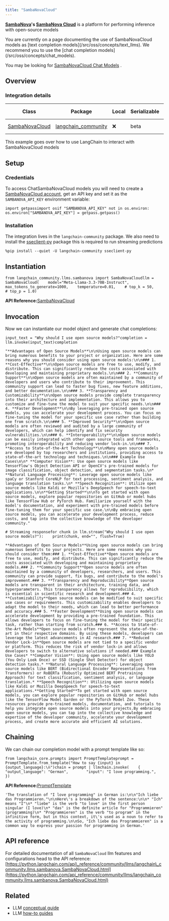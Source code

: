 ```yaml
---
title: "SambaNovaCloud"
---
```


**[SambaNova](https://sambanova.ai/)'s [SambaNova Cloud](https://cloud.sambanova.ai/)** is a platform for performing inference with open-source models

<Warning>
  You are currently on a page documenting the use of SambaNovaCloud models as [text completion models](/src/oss/concepts/text_llms). We recommend you to use the [chat completion models](/src/oss/concepts/chat_models).

  You may be looking for [SambaNovaCloud Chat Models](/src/oss/integrations/chat/sambanova) .
</Warning>

## Overview

### Integration details

| Class                                                                                                                              | Package                                                                                 | Local | Serializable | JS support | Package downloads                                                                              | Package latest                                                                              |
| ---------------------------------------------------------------------------------------------------------------------------------- | --------------------------------------------------------------------------------------- | ----- | ------------ | ---------- | ---------------------------------------------------------------------------------------------- | ------------------------------------------------------------------------------------------- |
| [SambaNovaCloud](https://python.langchain.com/api_reference/community/llms/langchain_community.llms.sambanova.SambaNovaCloud.html) | [langchain\_community](https://python.langchain.com/api_reference/community/index.html) | ❌     | beta         | ❌          | ![PyPI - Downloads](/images/oss/integrations/llms/sambanovacloud/pypi/dm/langchain_community) | ![PyPI - Version](/images/oss/integrations/llms/sambanovacloud/pypi/v/langchain_community) |

This example goes over how to use LangChain to interact with SambaNovaCloud models

## Setup

### Credentials

To access ChatSambaNovaCloud models you will need to create a [SambaNovaCloud account](https://cloud.sambanova.ai/), get an API key and set it as the `SAMBANOVA_API_KEY` environment variable:

```
import getpassimport osif "SAMBANOVA_API_KEY" not in os.environ:    os.environ["SAMBANOVA_API_KEY"] = getpass.getpass()
```

### Installation

The integration lives in the `langchain-community` package. We also need to install the [sseclient-py](https://pypi.org/project/sseclient-py/) package this is required to run streaming predictions

```
%pip install --quiet -U langchain-community sseclient-py
```

## Instantiation

```
from langchain_community.llms.sambanova import SambaNovaCloudllm = SambaNovaCloud(    model="Meta-Llama-3.3-70B-Instruct",    max_tokens_to_generate=1000,    temperature=0.01,    # top_k = 50,    # top_p = 1.0)
```

**API Reference:**[SambaNovaCloud](https://python.langchain.com/api_reference/community/llms/langchain_community.llms.sambanova.SambaNovaCloud.html)

## Invocation

Now we can instantiate our model object and generate chat completions:

```
input_text = "Why should I use open source models?"completion = llm.invoke(input_text)completion
```

```
"**Advantages of Open Source Models**\n\nUsing open source models can bring numerous benefits to your project or organization. Here are some reasons why you should consider using open source models:\n\n### 1. **Cost-Effective**\n\nOpen source models are free to use, modify, and distribute. This can significantly reduce the costs associated with developing and maintaining proprietary models.\n\n### 2. **Community Support**\n\nOpen source models are often maintained by a community of developers and users who contribute to their improvement. This community support can lead to faster bug fixes, new feature additions, and better documentation.\n\n### 3. **Transparency and Customizability**\n\nOpen source models provide complete transparency into their architecture and implementation. This allows you to customize and fine-tune the model to suit your specific needs.\n\n### 4. **Faster Development**\n\nBy leveraging pre-trained open source models, you can accelerate your development process. You can focus on fine-tuning the model for your specific use case rather than building one from scratch.\n\n### 5. **Improved Security**\n\nOpen source models are often reviewed and audited by a large community of developers, which can help identify and fix security vulnerabilities.\n\n### 6. **Interoperability**\n\nOpen source models can be easily integrated with other open source tools and frameworks, promoting interoperability and reducing vendor lock-in.\n\n### 7. **Access to State-of-the-Art Technology**\n\nMany open source models are developed by top researchers and institutions, providing access to state-of-the-art technology and techniques.\n\n### Example Use Cases\n\n* **Computer Vision**: Use open source models like TensorFlow's Object Detection API or OpenCV's pre-trained models for image classification, object detection, and segmentation tasks.\n* **Natural Language Processing**: Leverage open source models like spaCy or Stanford CoreNLP for text processing, sentiment analysis, and language translation tasks.\n* **Speech Recognition**: Utilize open source models like Kaldi or Mozilla's DeepSpeech for speech-to-text applications.\n\n**Getting Started**\n\nTo get started with open source models, explore popular repositories on GitHub or model hubs like TensorFlow Hub or PyTorch Hub. Familiarize yourself with the model's documentation, and experiment with pre-trained models before fine-tuning them for your specific use case.\n\nBy embracing open source models, you can accelerate your development process, reduce costs, and tap into the collective knowledge of the developer community."
```

```
# Streaming responsefor chunk in llm.stream("Why should I use open source models?"):    print(chunk, end="", flush=True)
```

```
**Advantages of Open Source Models**Using open source models can bring numerous benefits to your projects. Here are some reasons why you should consider them:### 1. **Cost-Effective**Open source models are free to use, modify, and distribute. This can significantly reduce the costs associated with developing and maintaining proprietary models.### 2. **Community Support**Open source models are often maintained by a community of developers, researchers, and users. This community can provide support, fix bugs, and contribute to the model's improvement.### 3. **Transparency and Reproducibility**Open source models are transparent in their architecture, training data, and hyperparameters. This transparency allows for reproducibility, which is essential in scientific research and development.### 4. **Customizability**Open source models can be modified to suit specific use cases or requirements. This customizability enables developers to adapt the model to their needs, which can lead to better performance and accuracy.### 5. **Faster Development**Using open source models can accelerate development by providing a pre-trained foundation. This allows developers to focus on fine-tuning the model for their specific task, rather than starting from scratch.### 6. **Access to State-of-the-Art Models**Open source models often represent the state-of-the-art in their respective domains. By using these models, developers can leverage the latest advancements in AI research.### 7. **Reduced Vendor Lock-in**Open source models are not tied to a specific vendor or platform. This reduces the risk of vendor lock-in and allows developers to switch to alternative solutions if needed.### Example Use Cases* **Computer Vision**: Using open source models like YOLO (You Only Look Once) or SSD (Single Shot Detector) for object detection tasks.* **Natural Language Processing**: Leveraging open source models like BERT (Bidirectional Encoder Representations from Transformers) or RoBERTa (Robustly Optimized BERT Pretraining Approach) for text classification, sentiment analysis, or language translation.* **Speech Recognition**: Utilizing open source models like Kaldi or Mozilla DeepSpeech for speech-to-text applications.**Getting Started**To get started with open source models, you can explore popular repositories on GitHub or model hubs like the TensorFlow Model Garden or the PyTorch Model Zoo. These resources provide pre-trained models, documentation, and tutorials to help you integrate open source models into your projects.By embracing open source models, you can tap into the collective knowledge and expertise of the developer community, accelerate your development process, and create more accurate and efficient AI solutions.
```

## Chaining

We can chain our completion model with a prompt template like so:

```
from langchain_core.prompts import PromptTemplateprompt = PromptTemplate.from_template("How to say {input} in {output_language}:\n")chain = prompt | llmchain.invoke(    {        "output_language": "German",        "input": "I love programming.",    })
```

**API Reference:**[PromptTemplate](https://python.langchain.com/api_reference/core/prompts/langchain_core.prompts.prompt.PromptTemplate.html)

```
'The translation of "I love programming" in German is:\n\n"Ich liebe das Programmieren."\n\nHere\'s a breakdown of the sentence:\n\n* "Ich" means "I"\n* "liebe" is the verb "to love" in the first person singular (I love)\n* "das" is the definite article for "Programmieren" (programming)\n* "Programmieren" is the verb "to program" in the infinitive form, but in this context, it\'s used as a noun to refer to the activity of programming.\n\nSo, "Ich liebe das Programmieren" is a common way to express your passion for programming in German.'
```

## API reference

For detailed documentation of all `SambaNovaCloud` llm features and configurations head to the API reference: [https://python.langchain.com/api\_reference/community/llms/langchain\_community.llms.sambanova.SambaNovaCloud.html](https://python.langchain.com/api_reference/community/llms/langchain_community.llms.sambanova.SambaNovaCloud.html)

## Related

* LLM [conceptual guide](/src/oss/concepts/text_llms)
* LLM [how-to guides](/src/oss/how_to/#llms)

